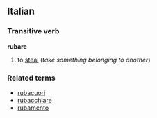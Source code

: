 ==Italian==
===Transitive verb===
'''rubare'''

#to [[steal]] (''take something belonging to another'')

===Related terms===
*[[rubacuori]]
*[[rubacchiare]]
*[[rubamento]]